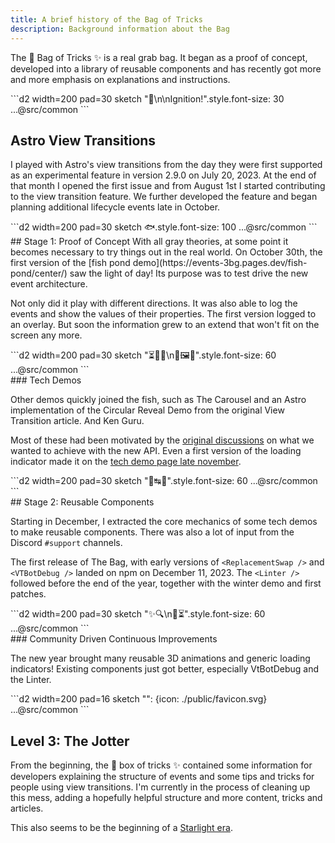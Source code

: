 ```yaml
---
title: A brief history of the Bag of Tricks
description: Background information about the Bag
---
```



<AnimateImages />

The 👜 Bag of Tricks ✨ is a real grab bag. It began as a proof of concept, developed into a library of reusable components and has recently got more and more emphasis on explanations and instructions.

<div class="container"><div class="item"><div class="not-content">
```d2 width=200 pad=30 sketch
"🚀\n\nIgnition!".style.font-size: 30
...@src/common
```
</div><div>

## Astro View Transitions

I played with Astro's view transitions from the day they were first supported as an experimental feature in version 2.9.0 on July 20, 2023. At the end of that month I opened the first issue and from August 1st I started contributing to the view transition feature. We further developed the feature and began planning additional lifecycle events late in October.

</div></div><div class="item"><div class="not-content">
```d2 width=200 pad=30 sketch
🐟.style.font-size: 100
...@src/common
```
</div><div>
## Stage 1: Proof of Concept
With all gray theories, at some point it becomes necessary to try things out in the real world. On October 30th, the first version of the [fish pond demo](https://events-3bg.pages.dev/fish-pond/center/) saw the light of day! Its purpose was to test drive the new event architecture.

Not only did it play with different directions. It was also able to log the events and show the values of their properties. The first version logged to an overlay. But soon the information grew to an extend that won't fit on the screen any more.

</div></div><div class="item"><div class="not-content">
```d2 width=200 pad=30 sketch
"⏳🔗🦘\n🔄🖼️🎠".style.font-size: 60
...@src/common
```
</div><div>
### Tech Demos

Other demos quickly joined the fish, such as The Carousel and an Astro implementation of the Circular Reveal Demo from the original View Transition article. And Ken Guru.

Most of these had been motivated by the [original discussions](https://github.com/withastro/roadmap/discussions/740#discussioncomment-7383013) on what we wanted to achieve with the new API. Even a first version of the loading indicator made it on the [tech demo page late november](https://web.archive.org/web/20231127204909/https://events-3bg.pages.dev/).

</div></div><div class="item"><div class="not-content">
```d2 width=200 pad=30 sketch
"🐛↹🧹".style.font-size: 60
...@src/common
```
</div><div>
## Stage 2: Reusable Components

Starting in December, I extracted the core mechanics of some tech demos to make reusable components. There was also a lot of input from the Discord `#support` channels.

The first release of The Bag, with early versions of `<ReplacementSwap />` and `<VTBotDebug />` landed on npm on December 11, 2023. The `<Linter />` followed before the end of the year, together with the winter demo and first patches.

</div>

</div>
<div class="item"><div class="not-content">
```d2 width=200 pad=30 sketch
"✨🔍\n🎷⏳".style.font-size: 60
...@src/common
```
</div><div>
### Community Driven Continuous Improvements

The new year brought many reusable 3D animations and generic loading indicators! Existing components just got better, especially VtBotDebug and the Linter.

</div></div><div class="item"><div class="not-content">
```d2 width=200 pad=16 sketch
"": {icon: ./public/favicon.svg}
...@src/common
```
</div><div>

## Level 3: The Jotter

From the beginning, the 👜 box of tricks ✨ contained some information for developers explaining the structure of events and some tips and tricks for people using view transitions. I'm currently in the process of cleaning up this mess, adding a hopefully helpful structure and more content, tricks and articles.

This also seems to be the beginning of a [Starlight era](/jotter/starlight/).

</div>

</div>

</div>

